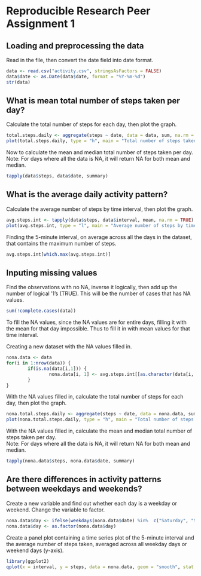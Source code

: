 Reproducible Research Peer Assignment 1
=======================================

Loading and preprocessing the data
----------------------------------

Read in the file, then convert the date field into date format.

```r
data <- read.csv("activity.csv", stringsAsFactors = FALSE)
data$date <- as.Date(data$date, format = "%Y-%m-%d")
str(data)
```

What is mean total number of steps taken per day?
-------------------------------------------------

Calculate the total number of steps for each day, then plot the graph.

```r
total.steps.daily <- aggregate(steps ~ date, data = data, sum, na.rm = TRUE)
plot(total.steps.daily, type = "h", main = "Total number of steps taken each day", col = "magenta")
```

Now to calculate the mean and median total number of steps taken per day.  
Note: For days where all the data is NA, it will return NA for both mean and median.

```r
tapply(data$steps, data$date, summary)
```

What is the average daily activity pattern?
-------------------------------------------

Calculate the average number of steps by time interval, then plot the graph.

```r
avg.steps.int <- tapply(data$steps, data$interval, mean, na.rm = TRUE)
plot(avg.steps.int, type = "l", main = "Average number of steps by time interval", col = "magenta")
```

Finding the 5-minute interval, on average across all the days in the dataset, that contains the maximum number of steps.

```r
avg.steps.int[which.max(avg.steps.int)]
```

Inputing missing values
-----------------------

Find the observations with no NA, inverse it logically, then add up the number of logical '1's (TRUE). This will be the number of cases that has NA values.

```r
sum(!complete.cases(data))
```

To fill the NA values, since the NA values are for entire days, filling it with the mean for that day impossible. Thus to fill it in with mean values for that time interval.

Creating a new dataset with the NA values filled in.

```r
nona.data <- data
for(i in 1:nrow(data)) {
        if(is.na(data[i,1])) {
                nona.data[i, 1] <- avg.steps.int[[as.character(data[i, 3])]]
        }
}
```

With the NA values filled in, calculate the total number of steps for each day, then plot the graph.

```r
nona.total.steps.daily <- aggregate(steps ~ date, data = nona.data, sum, na.rm = TRUE)
plot(nona.total.steps.daily, type = "h", main = "Total number of steps taken each day(NA filled in)", col = "magenta")
```

With the NA values filled in, calculate the mean and median total number of steps taken per day.  
Note: For days where all the data is NA, it will return NA for both mean and median.

```r
tapply(nona.data$steps, nona.data$date, summary)
```

Are there differences in activity patterns between weekdays and weekends?
-------------------------------------------------------------------------

Create a new variable and find out whether each day is a weekday or weekend. Change the variable to factor.

```r
nona.data$day <- ifelse(weekdays(nona.data$date) %in%  c("Saturday", "Sunday"),'Weekend','Weekday')
nona.data$day <- as.factor(nona.data$day)
```

Create a panel plot containing a time series plot of the 5-minute interval and the average number of steps taken, averaged across all weekday days or weekend days (y-axis).

```r
library(ggplot2)
qplot(x = interval, y = steps, data = nona.data, geom = "smooth", stat = "summary", fun.y = mean) + facet_grid(day ~ .) + facet_wrap(~ day, nrow = 2) + theme(strip.background = element_rect(fill = "#ffe5cc")) + labs(title = "Average steps by time interval, comparing between weekdays and weekends")
```
